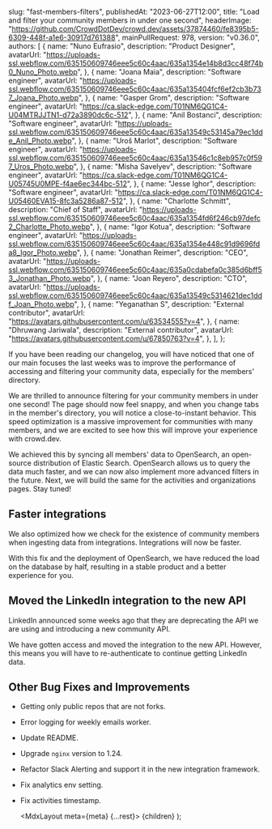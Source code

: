 
  slug: "fast-members-filters",
  publishedAt: "2023-06-27T12:00",
  title: "Load and filter your community members in under one second",
  headerImage:
    "https://github.com/CrowdDotDev/crowd.dev/assets/37874460/fe8395b5-6309-448f-a1e6-30917d761388",
  mainPullRequest: 978,
  version: "v0.36.0",
  authors: [
    {
      name: "Nuno Eufrasio",
      description: "Product Designer",
      avatarUrl:
        "https://uploads-ssl.webflow.com/635150609746eee5c60c4aac/635a1354e14b8d3cc48f74b0_Nuno_Photo.webp",
    },
    {
      name: "Joana Maia",
      description: "Software engineer",
      avatarUrl:
        "https://uploads-ssl.webflow.com/635150609746eee5c60c4aac/635a135404fcf6ef2cb3b737_Joana_Photo.webp",
    },
    {
      name: "Gasper Grom",
      description: "Software engineer",
      avatarUrl: "https://ca.slack-edge.com/T01NM6QG1C4-U04MTRJJTN1-d72a3890dc6c-512",
    },
    {
      name: "Anil Bostanci",
      description: "Software engineer",
      avatarUrl:
        "https://uploads-ssl.webflow.com/635150609746eee5c60c4aac/635a13549c53145a79ec1dde_Anil_Photo.webp",
    },
    {
      name: "Uroš Marlot",
      description: "Software engineer",
      avatarUrl:
        "https://uploads-ssl.webflow.com/635150609746eee5c60c4aac/635a13546c1c8eb957c0f597_Uros_Photo.webp",
    },
    {
      name: "Misha Savelyev",
      description: "Software engineer",
      avatarUrl: "https://ca.slack-edge.com/T01NM6QG1C4-U05745U0MPE-f4ae6ec344bc-512",
    },
    {
      name: "Jesse Ighor",
      description: "Software engineer",
      avatarUrl: "https://ca.slack-edge.com/T01NM6QG1C4-U05460EVA15-8fc3a5286a87-512",
    },
    {
      name: "Charlotte Schmitt",
      description: "Chief of Staff",
      avatarUrl:
        "https://uploads-ssl.webflow.com/635150609746eee5c60c4aac/635a1354fd6f246cb97defc2_Charlotte_Photo.webp",
    },
    {
      name: "Igor Kotua",
      description: "Software engineer",
      avatarUrl:
        "https://uploads-ssl.webflow.com/635150609746eee5c60c4aac/635a1354e448c91d9696fda8_Igor_Photo.webp",
    },
    {
      name: "Jonathan Reimer",
      description: "CEO",
      avatarUrl:
        "https://uploads-ssl.webflow.com/635150609746eee5c60c4aac/635a0cdabefa0c385d6bff53_Jonathan_Photo.webp",
    },
    {
      name: "Joan Reyero",
      description: "CTO",
      avatarUrl:
        "https://uploads-ssl.webflow.com/635150609746eee5c60c4aac/635a13549c5314621dec1ddf_Joan_Photo.webp",
    },
    {
      name: "Yeganathan S",
      description: "External contributor",
      avatarUrl: "https://avatars.githubusercontent.com/u/63534555?v=4",
    },
    {
      name: "Dhruwang Jariwala",
      description: "External contributor",
      avatarUrl: "https://avatars.githubusercontent.com/u/67850763?v=4",
    },
  ],
};

If you have been reading our changelog, you will have noticed that one of our main focuses the last weeks
was to improve the performance of accessing and filtering your community data, especially for the members' directory.

We are thrilled to announce filtering for your community members in under one second! The page should now feel snappy,
and when you change tabs in the member's directory, you will notice a close-to-instant behavior. This speed optimization is a massive improvement
for communities with many members, and we are excited to see how this will improve your experience with crowd.dev.

We achieved this by syncing all members' data to OpenSearch, an open-source distribution of Elastic Search.
OpenSearch allows us to query the data much faster, and we can now also implement more advanced filters in the future.
Next, we will build the same for the activities and organizations pages. Stay tuned!

## Faster integrations <PullRequest number="1026"/>

We also optimized how we check for the existence of community members when ingesting data from integrations. Integrations will now be faster.

With this fix and the deployment of OpenSearch, we have reduced the load on the database by half, resulting in a stable product
and a better experience for you.

## Moved the LinkedIn integration to the new API <PullRequest number="1035"/>

LinkedIn announced some weeks ago that they are deprecating the API we are using and introducing a new community API.

We have gotten access and moved the integration to the new API. However, this means you will have to re-authenticate
to continue getting LinkedIn data.

## Other Bug Fixes and Improvements

- Getting only public repos that are not forks. <PullRequest number="959"/>
- Error logging for weekly emails worker. <PullRequest number="811"/>
- Update README. <PullRequest number="985"/>
- Upgrade `nginx` version to 1.24. <PullRequest number="980"/>
- Refactor Slack Alerting and support it in the new integration framework. <PullRequest number="979"/>
- Fix analytics env setting. <PullRequest number="998"/>
- Fix activities timestamp. <PullRequest number="976"/>

  <MdxLayout meta={meta} {...rest}>
    {children}
  </MdxLayout>
);
